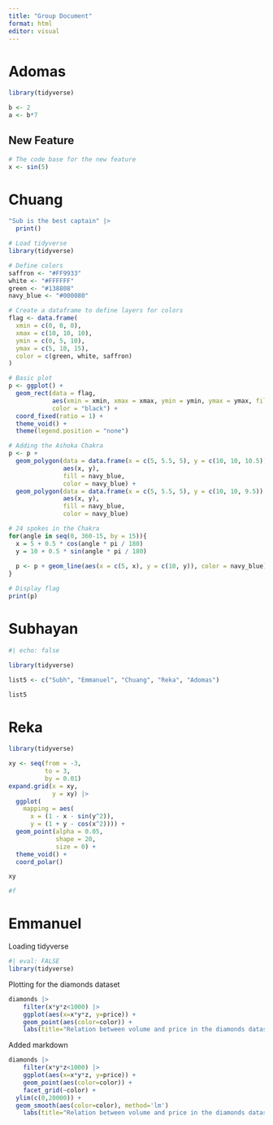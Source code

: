 ```yaml
---
title: "Group Document"
format: html
editor: visual
---
```


# Adomas

```r
library(tidyverse)

b <- 2
a <- b*7

```

## New Feature

```r
# The code base for the new feature
x <- sin(5)
```

# Chuang

```r
"Sub is the best captain" |> 
  print()
```

```r
# Load tidyverse
library(tidyverse)

# Define colors
saffron <- "#FF9933"
white <- "#FFFFFF"
green <- "#138808"
navy_blue <- "#000080"

# Create a dataframe to define layers for colors
flag <- data.frame(
  xmin = c(0, 0, 0),
  xmax = c(10, 10, 10),
  ymin = c(0, 5, 10),
  ymax = c(5, 10, 15),
  color = c(green, white, saffron)
)

# Basic plot
p <- ggplot() +
  geom_rect(data = flag, 
            aes(xmin = xmin, xmax = xmax, ymin = ymin, ymax = ymax, fill = color),
            color = "black") +
  coord_fixed(ratio = 1) +
  theme_void() +
  theme(legend.position = "none")

# Adding the Ashoka Chakra
p <- p + 
  geom_polygon(data = data.frame(x = c(5, 5.5, 5), y = c(10, 10, 10.5)), 
               aes(x, y), 
               fill = navy_blue,
               color = navy_blue) +
  geom_polygon(data = data.frame(x = c(5, 5.5, 5), y = c(10, 10, 9.5)), 
               aes(x, y), 
               fill = navy_blue,
               color = navy_blue)

# 24 spokes in the Chakra
for(angle in seq(0, 360-15, by = 15)){
  x = 5 + 0.5 * cos(angle * pi / 180)
  y = 10 + 0.5 * sin(angle * pi / 180)
  
  p <- p + geom_line(aes(x = c(5, x), y = c(10, y)), color = navy_blue)
}

# Display flag
print(p)

```

# Subhayan

```r

#| echo: false

library(tidyverse)

list5 <- c("Subh", "Emmanuel", "Chuang", "Reka", "Adomas")

list5
```

# Reka


```r
library(tidyverse)

xy <- seq(from = -3,
          to = 3, 
          by = 0.01)
expand.grid(x = xy,
            y = xy) |>
  ggplot(
    mapping = aes(
      x = (1 - x - sin(y^2)),
      y = (1 + y - cos(x^2)))) +
  geom_point(alpha = 0.05,
             shape = 20,
             size = 0) +
  theme_void() +
  coord_polar()

xy

#f
```



# Emmanuel

Loading tidyverse

```r
#| eval: FALSE
library(tidyverse)
```

Plotting for the diamonds dataset

```r
diamonds |> 
	filter(x*y*z<1000) |> 
	ggplot(aes(x=x*y*z, y=price)) + 
	geom_point(aes(color=color)) +
	labs(title="Relation between volume and price in the diamonds dataset (stratified on the color)", x="Volume of the diamond", y="Price of the diamond")
```

Added markdown

```r
diamonds |> 
	filter(x*y*z<1000) |> 
	ggplot(aes(x=x*y*z, y=price)) + 
	geom_point(aes(color=color)) +
	facet_grid(~color) +
  ylim(c(0,20000)) +
  geom_smooth(aes(color=color), method='lm')
	labs(title="Relation between volume and price in the diamonds dataset (stratified on the color)", x="Volume of the diamond", y="Price of the diamond")
```
